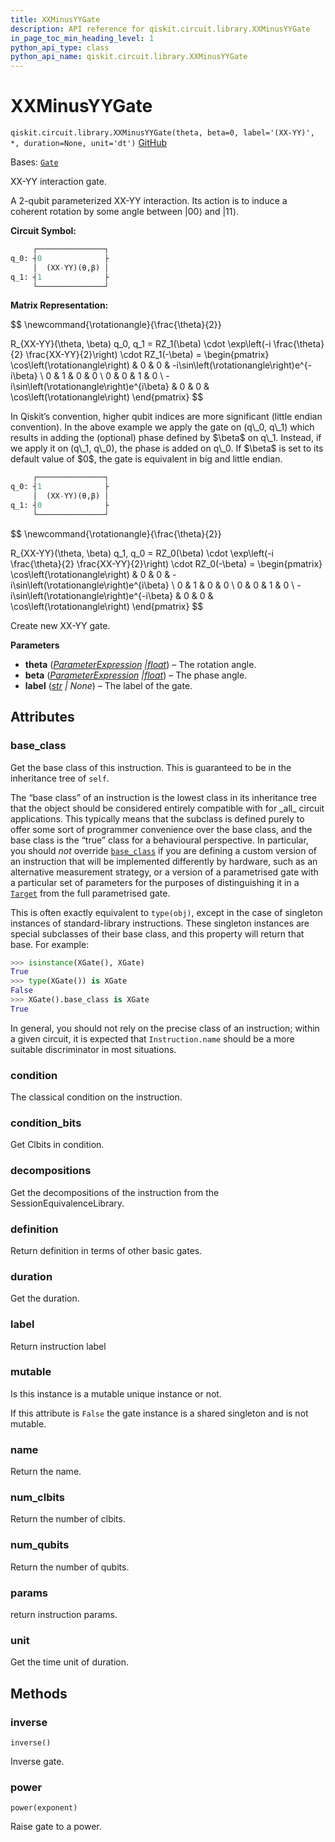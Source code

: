 ```yaml
---
title: XXMinusYYGate
description: API reference for qiskit.circuit.library.XXMinusYYGate
in_page_toc_min_heading_level: 1
python_api_type: class
python_api_name: qiskit.circuit.library.XXMinusYYGate
---
```


# XXMinusYYGate

<span id="qiskit.circuit.library.XXMinusYYGate" />

`qiskit.circuit.library.XXMinusYYGate(theta, beta=0, label='(XX-YY)', *, duration=None, unit='dt')` [GitHub](https://github.com/qiskit/qiskit/tree/stable/0.46/qiskit/circuit/library/standard_gates/xx_minus_yy.py "view source code")

Bases: [`Gate`](qiskit.circuit.Gate "qiskit.circuit.gate.Gate")

XX-YY interaction gate.

A 2-qubit parameterized XX-YY interaction. Its action is to induce a coherent rotation by some angle between $|00\rangle$ and $|11\rangle$.

**Circuit Symbol:**

```python
     ┌───────────────┐
q_0: ┤0              ├
     │  (XX-YY)(θ,β) │
q_1: ┤1              ├
     └───────────────┘
```

**Matrix Representation:**

$$
\newcommand{\rotationangle}{\frac{\theta}{2}}

R_{XX-YY}(\theta, \beta) q_0, q_1 =
  RZ_1(\beta) \cdot \exp\left(-i \frac{\theta}{2} \frac{XX-YY}{2}\right) \cdot RZ_1(-\beta) =
    \begin{pmatrix}
        \cos\left(\rotationangle\right) & 0 & 0 & -i\sin\left(\rotationangle\right)e^{-i\beta} \\
        0 & 1 & 0 & 0 \\
        0 & 0 & 1 & 0 \\
        -i\sin\left(\rotationangle\right)e^{i\beta} & 0 & 0 & \cos\left(\rotationangle\right)
    \end{pmatrix}
$$

<Admonition title="Note" type="note">
  In Qiskit’s convention, higher qubit indices are more significant (little endian convention). In the above example we apply the gate on (q\_0, q\_1) which results in adding the (optional) phase defined by $\beta$ on q\_1. Instead, if we apply it on (q\_1, q\_0), the phase is added on q\_0. If $\beta$ is set to its default value of $0$, the gate is equivalent in big and little endian.

  ```python
       ┌───────────────┐
  q_0: ┤1              ├
       │  (XX-YY)(θ,β) │
  q_1: ┤0              ├
       └───────────────┘
  ```

  $$
  \newcommand{\rotationangle}{\frac{\theta}{2}}

  R_{XX-YY}(\theta, \beta) q_1, q_0 =
  RZ_0(\beta) \cdot \exp\left(-i \frac{\theta}{2} \frac{XX-YY}{2}\right) \cdot RZ_0(-\beta) =
  \begin{pmatrix}
      \cos\left(\rotationangle\right) & 0 & 0 & -i\sin\left(\rotationangle\right)e^{i\beta} \\
      0 & 1 & 0 & 0 \\
      0 & 0 & 1 & 0 \\
      -i\sin\left(\rotationangle\right)e^{-i\beta} & 0 & 0 & \cos\left(\rotationangle\right)
  \end{pmatrix}
  $$
</Admonition>

Create new XX-YY gate.

**Parameters**

*   **theta** ([*ParameterExpression*](qiskit.circuit.ParameterExpression "qiskit.circuit.parameterexpression.ParameterExpression")  *|*[*float*](https://docs.python.org/3/library/functions.html#float "(in Python v3.12)")) – The rotation angle.
*   **beta** ([*ParameterExpression*](qiskit.circuit.ParameterExpression "qiskit.circuit.parameterexpression.ParameterExpression")  *|*[*float*](https://docs.python.org/3/library/functions.html#float "(in Python v3.12)")) – The phase angle.
*   **label** ([*str*](https://docs.python.org/3/library/stdtypes.html#str "(in Python v3.12)") *| None*) – The label of the gate.

## Attributes

<span id="qiskit.circuit.library.XXMinusYYGate.base_class" />

### base\_class

Get the base class of this instruction. This is guaranteed to be in the inheritance tree of `self`.

The “base class” of an instruction is the lowest class in its inheritance tree that the object should be considered entirely compatible with for \_all\_ circuit applications. This typically means that the subclass is defined purely to offer some sort of programmer convenience over the base class, and the base class is the “true” class for a behavioural perspective. In particular, you should *not* override [`base_class`](#qiskit.circuit.library.XXMinusYYGate.base_class "qiskit.circuit.library.XXMinusYYGate.base_class") if you are defining a custom version of an instruction that will be implemented differently by hardware, such as an alternative measurement strategy, or a version of a parametrised gate with a particular set of parameters for the purposes of distinguishing it in a [`Target`](qiskit.transpiler.Target "qiskit.transpiler.Target") from the full parametrised gate.

This is often exactly equivalent to `type(obj)`, except in the case of singleton instances of standard-library instructions. These singleton instances are special subclasses of their base class, and this property will return that base. For example:

```python
>>> isinstance(XGate(), XGate)
True
>>> type(XGate()) is XGate
False
>>> XGate().base_class is XGate
True
```

In general, you should not rely on the precise class of an instruction; within a given circuit, it is expected that `Instruction.name` should be a more suitable discriminator in most situations.

<span id="qiskit.circuit.library.XXMinusYYGate.condition" />

### condition

The classical condition on the instruction.

<span id="qiskit.circuit.library.XXMinusYYGate.condition_bits" />

### condition\_bits

Get Clbits in condition.

<span id="qiskit.circuit.library.XXMinusYYGate.decompositions" />

### decompositions

Get the decompositions of the instruction from the SessionEquivalenceLibrary.

<span id="qiskit.circuit.library.XXMinusYYGate.definition" />

### definition

Return definition in terms of other basic gates.

<span id="qiskit.circuit.library.XXMinusYYGate.duration" />

### duration

Get the duration.

<span id="qiskit.circuit.library.XXMinusYYGate.label" />

### label

Return instruction label

<span id="qiskit.circuit.library.XXMinusYYGate.mutable" />

### mutable

Is this instance is a mutable unique instance or not.

If this attribute is `False` the gate instance is a shared singleton and is not mutable.

<span id="qiskit.circuit.library.XXMinusYYGate.name" />

### name

Return the name.

<span id="qiskit.circuit.library.XXMinusYYGate.num_clbits" />

### num\_clbits

Return the number of clbits.

<span id="qiskit.circuit.library.XXMinusYYGate.num_qubits" />

### num\_qubits

Return the number of qubits.

<span id="qiskit.circuit.library.XXMinusYYGate.params" />

### params

return instruction params.

<span id="qiskit.circuit.library.XXMinusYYGate.unit" />

### unit

Get the time unit of duration.

## Methods

### inverse

<span id="qiskit.circuit.library.XXMinusYYGate.inverse" />

`inverse()`

Inverse gate.

### power

<span id="qiskit.circuit.library.XXMinusYYGate.power" />

`power(exponent)`

Raise gate to a power.

